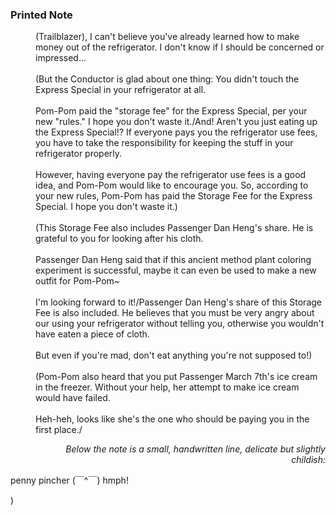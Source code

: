 ===Printed Note===
:(Trailblazer), I can't believe you've already learned how to make money out of the refrigerator. I don't know if I should be concerned or impressed...
:<br />(But the Conductor is glad about one thing: You didn't touch the Express Special in your refrigerator at all.
:<br />Pom-Pom paid the "storage fee" for the Express Special, per your new "rules." I hope you don't waste it./And! Aren't you just eating up the Express Special!? If everyone pays you the refrigerator use fees, you have to take the responsibility for keeping the stuff in your refrigerator properly.
:<br />However, having everyone pay the refrigerator use fees is a good idea, and Pom-Pom would like to encourage you. So, according to your new rules, Pom-Pom has paid the Storage Fee for the Express Special. I hope you don't waste it.)
:<br />(This Storage Fee also includes Passenger Dan Heng's share. He is grateful to you for looking after his cloth.
:<br />Passenger Dan Heng said that if this ancient method plant coloring experiment is successful, maybe it can even be used to make a new outfit for Pom-Pom~
:<br />I'm looking forward to it!/Passenger Dan Heng's share of this Storage Fee is also included. He believes that you must be very angry about our using your refrigerator without telling you, otherwise you wouldn't have eaten a piece of cloth.
:<br />But even if you're mad, don't eat anything you're not supposed to!)
:<br />(Pom-Pom also heard that you put Passenger March 7th's ice cream in the freezer. Without your help, her attempt to make ice cream would have failed.
:<br />Heh-heh, looks like she's the one who should be paying you in the first place./<div align="right">''Below the note is a small, handwritten line, delicate but slightly childish: ''
:
penny pincher (￣^￣) hmph!</div>)
